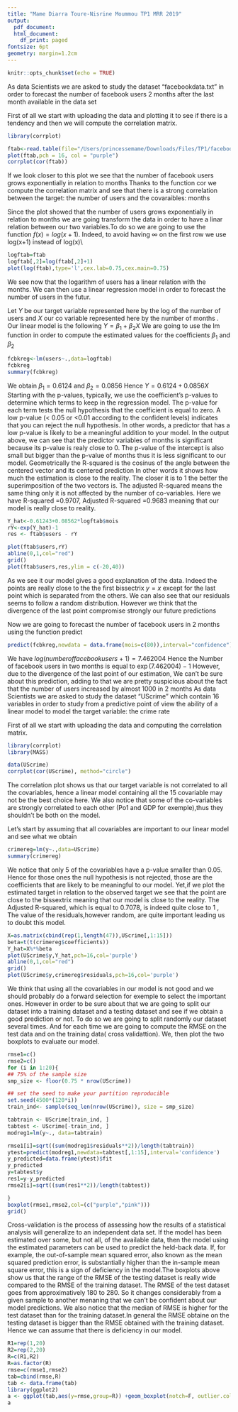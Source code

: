 ```yaml
---
title: "Mame Diarra Toure-Nisrine Moummou TP1 MRR 2019"
output:
  pdf_document: 
  html_document:
    df_print: paged
fontsize: 6pt
geometry: margin=1.2cm
---
```


```r
knitr::opts_chunk$set(echo = TRUE)
```

\color{magenta}\section{I.Facebook data}
\color{black}
As data Scientists we are asked to study the dataset "facebookdata.txt" in order to forecast the number of facebook users 2 months after the last month available in the data set
\color{red}\subsection{1.Preliminary work}
\color{black}
First of all we start with uploading the data and plotting it to see if there is a tendency and then we will compute the correlation matrix.

\tiny
```r
library(corrplot)
```

```r
ftab<-read.table(file="/Users/princessemame/Downloads/Files/TP1/facebookdata.txt",sep=";",header=TRUE)
plot(ftab,pch = 16, col = "purple")
corrplot(cor(ftab))
```
\normalsize
If we look closer to this plot we see that the number of facebook users grows exponentially in relation  to months 
Thanks to the function cor we compute the correlation matrix and see that there is a strong correlation between the target: the number of users and the covaraibles: months
\color{red}\subsection{2.Regression Model}
\color{black}
Since the plot showed that the number of users grows exponentially in relation to months we are going transform the data in order to have a linar relation between our two variables.To do so we are going to use the function $f(x)=log(x+1)$.
Indeed, to avoid having $\infty$ on the first row we use log(x+1) instead of log(x)\\
\tiny
```r
logftab=ftab
logftab[,2]=log(ftab[,2]+1)
plot(log(ftab),type='l',cex.lab=0.75,cex.main=0.75)
```
\normalsize
We see now that the logarithm of users has a linear relation with the months. We can then use a linear regression model in order to forecast the number of users in the futur.
\color{red}\subsection{3.Linear regression Model}
\color{black}
Let $Y$ be our target variable represented here by the log of the number of users
and $X$ our co variable represented here by the number of months .
Our linear model is the following $Y=\beta_1+ \beta_2X$
We are going to use the lm function in order to compute the estimated values for the coefficients $\beta_1$  and $\beta_2$
\tiny
```r
fcbkreg<-lm(users~.,data=logftab)
fcbkreg
summary(fcbkreg)
```
\normalsize
We obtain $\beta_1=0.6124$ and $\beta_2=0.0856$
Hence $Y=0.6124+ 0.0856X$
\color{blue}\subsubsection{3.1 P-values}
\color{black}
Starting with the p-values, typically, we use the coefficient's p-values to determine which terms to keep in the regression model. 
The p-value for each term tests the null hypothesis that the coefficient is equal to zero. A low p-value (< 0.05 or <0.01 according to the confident levels) indicates that you can reject the null hypothesis. In other words, a predictor that has a low p-value is likely to be a meaningful addition to your model.
In the output above, we can see that the predictor variables of months  is significant because its p-value is realy close to  0. 
The p-value of the intercept is also small but bigger than the p-value of months thus it is less significant to our model. 
\color{blue}\subsubsection{3.2 R-squared and adjusted R-squared}
\color{black}
Geometrically  the R-squared is the cosinus of the angle between the centered vector and its centered prediction
In other words it shows how much the estimation is close to the reality.
The closer it is to 1 the better the superimposition of the two vectors is.
The adjusted R-squared means the same thing only it is not affected by the number of co-variables.
Here we have R-squared =0.9707,	Adjusted R-squared =0.9683
meaning that our model is really close to reality.
\color{blue}\subsubsection{Plot of $\hat Y$ function of Y}
\color{black}
\tiny
```r
Y_hat<-0.61243+0.08562*logftab$mois
rY<-exp(Y_hat)-1
res <- ftab$users - rY
```
```r
plot(ftab$users,rY)
abline(0,1,col="red")
grid()
plot(ftab$users,res,ylim = c(-20,40))
```
\normalsize
As we see it our model gives a good explanation of the data. Indeed the points are really close to the  the first bissectrix $y=x$ except for the last point which is separated from the others. We can also see that our residuals seems to follow a random distribution. \color{red}
However we think that the divergence of the last point compromise strongly our future predictions
\color{black}
\color{red}\subsection{4- Forecasting}
\color{black}
Now we are going to forecast the number of facebook users in 2 months using the function predict
\tiny
```r
predict(fcbkreg,newdata = data.frame(mois=c(80)),interval="confidence")
```
\normalsize
We have $log(number of facebook users+1)=7.462004$
Hence the Number of facebook users in two months is equal to $\exp(7.462004)-1$
\boxed{Number of facebook users in two months=1739.633}
However, due to the divergence of the last point of our estimation, We can't be sure about this prediction, adding to that we are pretty suspicious about the fact that the number of users increased by almost 1000 in 2 months 
\color{magenta}\section{II.UScrime data}
\color{black}
As data Scientists we are asked to study the dataset "UScrime" which contain 16 variables in order to study from a predictive point of view the ability of a linear model to model the target variable: the crime rate
\color{red}\subsection{1.Preliminary work}
\color{black}
First of all we start with uploading the data and computing the correlation matrix.
```r
library(corrplot)
library(MASS)
```
\tiny
```r
data(UScrime)
corrplot(cor(UScrime), method="circle")
```
\normalsize
\newline The correlation plot shows us that our target variable is not correlated to all the covariables, hence a linear model containing all the 15 covariable may not be the best choice here.
We also notice that some of the co-variables are strongly correlated to each other (Po1 and GDP for exemple),thus they shouldn't be both on the model. 
\color{red}\subsection{2.Liear Regression Model containing all the p covariables }
\color{black}
Let's start by assuming that all covariables are important to our linear model and see what we obtain
\tiny
```r
crimereg=lm(y~.,data=UScrime)
summary(crimereg)
```
\normalsize
We notice that only 5 of the covariables have a p-value smaller than 0.05. Hence for those ones the null hypothesis is not rejected, those are the coefficients that are likely to be meaningful to our model.
Yet,if we plot the estimated target in relation to the observed target we see that the point are close to the bissextrix meaning that our model is close to the reality. The Adjusted R-squared, which is equal to \color{red} 0.7078, is indeed quite close to 1 \color{black},
The value of the residuals,however random, are quite important leading us to doubt this model.

```r
X=as.matrix(cbind(rep(1,length(47)),UScrime[,1:15]))
beta=t(t(crimereg$coefficients))
Y_hat=X%*%beta
plot(UScrime$y,Y_hat,pch=16,col='purple')
abline(0,1,col="red")
grid()
plot(UScrime$y,crimereg$residuals,pch=16,col='purple')
```

\color{red}\subsection{2.Ttraining and testing our model}
\color{black}
We think that using all the covariables in our model is not good and we should probably do a forward selection for exemple to select the important ones.
However in order to be sure about that we are going to split our dataset into a training dataset and a testing dataset and see if we obtain a good prediction or not.
To do so we are going to split randomly our dataset several times. And for each time we are going to compute the RMSE on the test data and on the training data( cross validattion). We, then plot the two boxplots to evaluate our model.

```r
rmse1=c()
rmse2=c()
for (i in 1:20){
## 75% of the sample size
smp_size <- floor(0.75 * nrow(UScrime))

## set the seed to make your partition reproducible
set.seed(4500*(120*i))
train_ind<- sample(seq_len(nrow(UScrime)), size = smp_size)

tabtrain <- UScrime[train_ind, ]
tabtest <- UScrime[-train_ind, ]
modreg1=lm(y~., data=tabtrain)

rmse1[i]=sqrt((sum(modreg1$residuals**2))/length(tabtrain))
ytest=predict(modreg1,newdata=tabtest[,1:15],interval='confidence')
y_predicted=data.frame(ytest)$fit
y_predicted
y=tabtest$y
res1=y-y_predicted
rmse2[i]=sqrt((sum(res1**2))/length(tabtest))

}
boxplot(rmse1,rmse2,col=(c("purple","pink")))
grid()
```

Cross-validation is the process of assessing how the results of a statistical analysis will generalize to an independent data set. If the model has been estimated over some, but not all, of the available data, then the model using the estimated parameters can be used to predict the held-back data. If, for example, the out-of-sample mean squared error, also known as the mean squared prediction error, is substantially higher than the in-sample mean square error, this is a sign of deficiency in the model.\newline The boxplots above show us that the range of the RMSE  of the testing dataset is  really wide compared to the RMSE of the training dataset.
The RMSE of the test dataset goes from approximatively 180 to 280. So it changes considerably from a given sample to another menaning that we can't be confident about our model predictions.
We also notice that the median of RMSE is higher for the test dataset than for the training dataset.In general the RMSE obtaine on the testing dataset is bigger than the RMSE obtained with the training dataset. Hence we can assume that there is deficiency in our model. 
\bf \color{blue}In conclusion , from a predictive point of view, we think that a linear model containing all the 15 covariables is not able to model our target variable

```r
R1=rep(1,20)
R2=rep(2,20)
R=c(R1,R2)
R=as.factor(R)
rmse=c(rmse1,rmse2)
tab=cbind(rmse,R)
tab <- data.frame(tab)
library(ggplot2)
a <- ggplot(tab,aes(y=rmse,group=R)) +geom_boxplot(notch=F, outlier.color = "red", outlier.shape = 8, outlier.size = 4,fill = "lightgray", color = "black")
a
```



